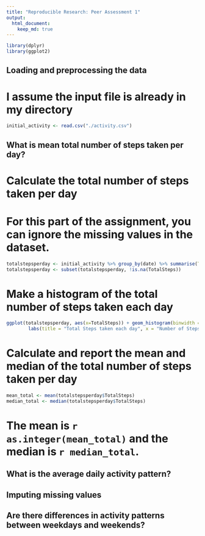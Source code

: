 ```yaml
---
title: "Reproducible Research: Peer Assessment 1"
output: 
  html_document:
    keep_md: true
---
```

```r
library(dplyr)
library(ggplot2)
```

## Loading and preprocessing the data

# I assume the input file is already in my directory
```r
initial_activity <- read.csv("./activity.csv")
```

## What is mean total number of steps taken per day?

# Calculate the total number of steps taken per day
# For this part of the assignment, you can ignore the missing values in the dataset.
```r
totalstepsperday <- initial_activity %>% group_by(date) %>% summarise(TotalSteps = sum(steps))
totalstepsperday <- subset(totalstepsperday, !is.na(TotalSteps))
```

# Make a histogram of the total number of steps taken each day
```r
ggplot(totalstepsperday, aes(x=TotalSteps)) + geom_histogram(binwidth = 400) +
        labs(title = "Total Steps taken each day", x = "Number of Steps", y = "Number of days (frequency)")
```

# Calculate and report the mean and median of the total number of steps taken per day
```r
mean_total <- mean(totalstepsperday$TotalSteps)
median_total <- median(totalstepsperday$TotalSteps)
```

# The mean is `r as.integer(mean_total)` and the median is `r median_total`.

## What is the average daily activity pattern?



## Imputing missing values



## Are there differences in activity patterns between weekdays and weekends?
